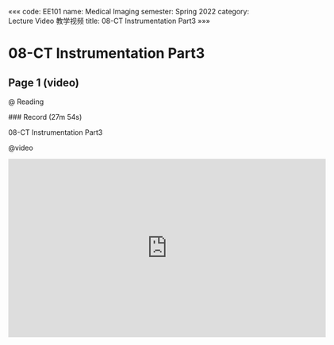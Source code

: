 «««
code: EE101
name: Medical Imaging
semester: Spring 2022
category: Lecture Video 教学视频
title: 08-CT Instrumentation Part3
»»»

# 08-CT Instrumentation Part3

## Page 1 (video)

@ Reading

<div class="markdown-body">
### Record (27m 54s)

08-CT  Instrumentation Part3
</div>

@video

<iframe src="https://sbbrisk.com/e/yg5fw3karlkr.html" frameborder=0 marginwidth=0 marginheight=0 scrolling=no width=640 height=360 allowfullscreen></iframe>
